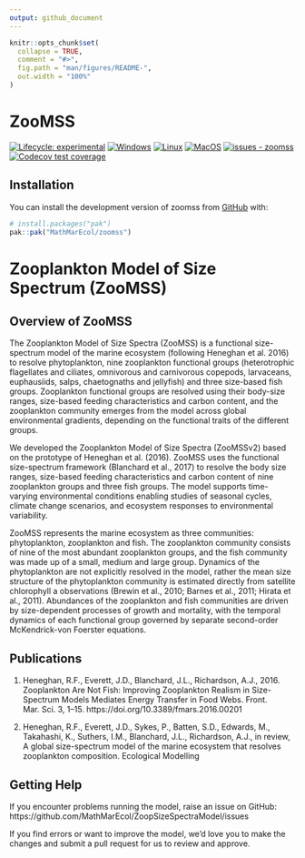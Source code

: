 ```yaml
---
output: github_document
---
```


<!-- README.md is generated from README.Rmd. Please edit that file -->

```r
knitr::opts_chunk$set(
  collapse = TRUE,
  comment = "#>",
  fig.path = "man/figures/README-",
  out.width = "100%"
)
```

# ZooMSS

<!-- # planktonr <a href='https://github.com/MathMarEcol/zoomss'><img src='man/figures/planktonr.png' align="right" width="139px" /></a> -->
<!-- badges: start -->
[![Lifecycle: experimental](https://img.shields.io/badge/lifecycle-experimental-orange.svg)](https://lifecycle.r-lib.org/articles/stages.html#experimental)
[![Windows](https://github.com/MathMarEcol/zoomss/actions/workflows/Windows.yaml/badge.svg)](https://github.com/MathMarEcol/zoomss/actions/workflows/Windows.yaml)
[![Linux](https://github.com/MathMarEcol/zoomss/actions/workflows/Linux.yaml/badge.svg)](https://github.com/MathMarEcol/zoomss/actions/workflows/Linux.yaml)
[![MacOS](https://github.com/MathMarEcol/zoomss/actions/workflows/MacOS.yaml/badge.svg)](https://github.com/MathMarEcol/zoomss/actions/workflows/MacOS.yaml)
[![issues - zoomss](https://img.shields.io/github/issues/MathMarEcol/zoomss)](https://github.com/MathMarEcol/zoomss/issues)
[![Codecov test coverage](https://codecov.io/gh/MathMarEcol/zoomss/graph/badge.svg)](https://app.codecov.io/gh/MathMarEcol/zoomss)
<!-- badges: end -->

## Installation

You can install the development version of zoomss from [GitHub](https://github.com/) with:

``` r
# install.packages("pak")
pak::pak("MathMarEcol/zoomss")
```

# Zooplankton Model of Size Spectrum (ZooMSS)

## Overview of ZooMSS

The Zooplankton Model of Size Spectra (ZooMSS) is a functional size-spectrum model of the marine ecosystem (following Heneghan et al. 2016) to resolve phytoplankton, nine zooplankton functional groups (heterotrophic flagellates and ciliates, omnivorous and carnivorous copepods, larvaceans, euphausiids, salps, chaetognaths and jellyfish) and three size-based fish groups. Zooplankton functional groups are resolved using their body-size ranges, size-based feeding characteristics and carbon content, and the zooplankton community emerges from the model across global environmental gradients, depending on the functional traits of the different groups.

We developed the Zooplankton Model of Size Spectra (ZooMSSv2) based on the prototype of Heneghan et al. (2016). ZooMSS uses the functional size-spectrum framework (Blanchard et al., 2017) to resolve the body size ranges, size-based feeding characteristics and carbon content of nine zooplankton groups and three fish groups. The model supports time-varying environmental conditions enabling studies of seasonal cycles, climate change scenarios, and ecosystem responses to environmental variability.

ZooMSS represents the marine ecosystem as three communities: phytoplankton, zooplankton and fish. The zooplankton community consists of nine of the most abundant zooplankton groups, and the fish community was made up of a small, medium and large group. Dynamics of the phytoplankton are not explicitly resolved in the model, rather the mean size structure of the phytoplankton community is estimated directly from satellite chlorophyll a observations (Brewin et al., 2010; Barnes et al., 2011; Hirata et al., 2011). Abundances of the zooplankton and fish communities are driven by size-dependent processes of growth and mortality, with the temporal dynamics of each functional group governed by separate second-order McKendrick-von Foerster equations.


## Publications

1. Heneghan, R.F., Everett, J.D., Blanchard, J.L., Richardson, A.J., 2016. Zooplankton Are Not Fish: Improving Zooplankton Realism in Size-Spectrum Models Mediates Energy Transfer in Food Webs. Front. Mar. Sci. 3, 1–15. https://doi.org/10.3389/fmars.2016.00201

2. Heneghan, R.F., Everett, J.D., Sykes, P., Batten, S.D., Edwards, M., Takahashi, K., Suthers, I.M., Blanchard, J.L., Richardson, A.J., in review, A global size-spectrum model of the marine ecosystem that resolves zooplankton composition. Ecological Modelling

## Getting Help

If you encounter problems running the model, raise an issue on GitHub: https://github.com/MathMarEcol/ZoopSizeSpectraModel/issues

If you find errors or want to improve the model, we'd love you to make the changes and submit a pull request for us to review and approve.

